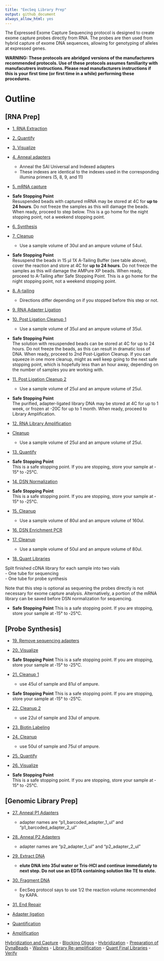 ```yaml
---
title: "EecSeq Library Prep"
output: github_document
always_allow_html: yes
---
```



The Expressed Exome Capture Sequencing protocol is designed to create exome capture probes directly from RNA.  The probes are then used from hybrid capture of exome DNA sequences, allowing for genotyping of alleles at expressed genes.

**WARNING: These protocols are abridged versions of the manufacturers recommended protocols.  Use of these protocols assumes familiarity with manufacutrers instructions.  Please read manufacturers instructions if this is your first time (or first time in a while) performing these procedures.**

# Outline

## [RNA Prep]
- [1. RNA Extraction](https://pinskylab.github.io/laboratory/protocols/rna_extraction_tri.nb.html)
- [2. Quantify](https://pinskylab.github.io/laboratory/protocols/Qubit-HS.nb.html)
- [3. Visualize](https://pinskylab.github.io/laboratory/protocols/bioanalyzer.nb.html)
- [4. Anneal adapters](https://pinskylab.github.io/laboratory/protocols/anneal.nb.html)  
  - Anneal the SAI Universal and Indexed adapters  
  - These indexes are identical to the indexes used in the corresponding illumina primers (5, 8, 9, and 11)
  
- [5. mRNA capture](https://pinskylab.github.io/laboratory/protocols/mrna-capture.nb.html)

- **Safe Stopping Point**  
Resuspended beads with captured mRNA may be stored at 4C for **up to 24 hours**. Do not freeze the samples as this will damage the beads. When ready, proceed to step below.  This is a go home for the night stopping point, not a weekend stopping point.

- [6. Synthesis](https://pinskylab.github.io/laboratory/protocols/synthesis_eecseq.nb.html)
- [7. Cleanup](https://pinskylab.github.io/laboratory/protocols/ampure.nb.html)  

  - Use a sample volume of 30ul and an ampure volume of 54ul.
  
- **Safe Stopping Point**  
Resuspend the beads in 15 μl 1X A-Tailing Buffer (see table above), cover the reaction and store at 4C for **up to 24 hours**. Do not freeze the samples as this will damage the AMPure XP beads. When ready, proceed to A-Tailing after Safe Stopping Point. This is a go home for the night stopping point, not a weekend stopping point.
  
- [8. A-tailing](https://pinskylab.github.io/laboratory/protocols/a-tailing.nb.html)  
  - Directions differ depending on if you stopped before this step or not.  
  
- [9. RNA Adapter Ligation](https://pinskylab.github.io/laboratory/protocols/rna_ligation_eecseq.nb.html)
- [10. Post Ligation Cleanup 1](https://pinskylab.github.io/laboratory/protocols/ampure.nb.html)
  

  - Use a sample volume of 35ul and an ampure volume of 35ul.  

- **Safe Stopping Point**  
The solution with resuspended beads can be stored at 4C for up to 24 hours. Do not freeze the beads, as this can result in dramatic loss of DNA. When ready, proceed to 2nd Post-Ligation Cleanup. If you can squeeze in one more cleanup, might as well keep going to the next safe stopping point, which is hopefully less than an hour away, depending on the number of samples you are working with. 

- [11. Post Ligation Cleanup 2](https://pinskylab.github.io/laboratory/protocols/ampure.nb.html) 
  

  - Use a sample volume of 25ul and an ampure volume of 25ul.  

- **Safe Stopping Point**  
The purified, adapter-ligated library DNA may be stored at 4C for up to 1 week, or frozen at -20C for up to 1 month. When ready, proceed to Library Amplification.  

- [12. RNA Library Amplification](https://pinskylab.github.io/laboratory/protocols/rna_amp_eecseq.nb.html)
- [Cleanup](https://pinskylab.github.io/laboratory/protocols/ampure.nb.html)  

  - Use a sample volume of 25ul and an ampure volume of 25ul.  

- [13. Quantify](https://pinskylab.github.io/laboratory/protocols/Qubit-HS.nb.html)  
- **Safe Stopping Point**  
This is a safe stopping point. If you are stopping, store your sample at ‐15° to ‐25°C.  
- [14. DSN Normalization](https://pinskylab.github.io/laboratory/protocols/dsn-norm.nb.html)  
- **Safe Stopping Point**  
This is a safe stopping point. If you are stopping, store your sample at ‐15° to ‐25°C.
- [15. Cleanup](https://pinskylab.github.io/laboratory/protocols/ampure.nb.html)  
  

  - Use a sample volume of 80ul and an ampure volume of 160ul.  

- [16. DSN Enrichment PCR](https://pinskylab.github.io/laboratory/protocols/dsn-pcr.nb.html)
- [17. Cleanup](https://pinskylab.github.io/laboratory/protocols/ampure.nb.html)    

  - Use a sample volume of 50ul and an ampure volume of 80ul.  

- [18. Quant Libraries](https://pinskylab.github.io/laboratory/protocols/Qubit-HS.nb.html)

Split finished cDNA library for each sample into two vials  
- One tube for sequencing  
- One tube for probe synthesis  

Note that this step is optional as sequening the probes directly is not necessary for exome capture analysis. Alternatively, a portion of the mRNA library can be saved before DSN normalization for sequencing.

- **Safe Stopping Point**
This is a safe stopping point. If you are stopping, store your sample at ‐15° to ‐25°C.

## [Probe Synthesis]
- [19. Remove sequencing adapters]((https://pinskylab.github.io/laboratory/protocols/remove-adapters_eecseq.nb.html))  
- [20. Visualize](https://pinskylab.github.io/laboratory/protocols/bioanalyzer.nb.html)  
- **Safe Stopping Point**
This is a safe stopping point. If you are stopping, store your sample at ‐15° to ‐25°C.  
- [21. Cleanup 1](https://pinskylab.github.io/laboratory/protocols/ampure.nb.html)  
  - use 45ul of sample and 81ul of ampure.  

- **Safe Stopping Point**
This is a safe stopping point. If you are stopping, store your sample at ‐15° to ‐25°C. 

- [22. Cleanup 2](https://pinskylab.github.io/laboratory/protocols/ampure.nb.html)  
  - use 22ul of sample and 33ul of ampure.  
  
- [23. Biotin Labeling](https://pinskylab.github.io/laboratory/protocols/biotin_eecseq.nb.html)
- [24. Cleanup](https://pinskylab.github.io/laboratory/protocols/ampure.nb.html)  
  - use 50ul of sample and 75ul of ampure.  

- [25. Quantify](https://pinskylab.github.io/laboratory/protocols/Qubit-HS.nb.html)  
- [26. Visualize](https://pinskylab.github.io/laboratory/protocols/bioanalyzer.nb.html)  
- **Safe Stopping Point**  
This is a safe stopping point. If you are stopping, store your sample at ‐15° to ‐25°C.

## [Genomic Library Prep]
- [27. Anneal P1 Adapters](https://pinskylab.github.io/laboratory/protocols/anneal.nb.html)  
    - adapter names are "p1_barcoded_adapter_1_ul" and "p1_barcoded_adapter_2_ul"
    
- [28. Anneal P2 Adapters](https://pinskylab.github.io/laboratory/protocols/anneal.nb.html)  
    - adapter names are "p2_adapter_1_ul" and "p2_adapter_2_ul"
    
- [29. Extract DNA](https://pinskylab.github.io/laboratory/protocols/dna_extraction_ali.nb.html)  
    - **elute DNA into 35ul water or Tris-HCl and continue immediately to next step.  Do not use an EDTA containing solution like TE to elute.**    

- [30. Fragment DNA](https://pinskylab.github.io/laboratory/protocols/kapa-hyper.nb.html)  

    - EecSeq protocol says to use 1/2 the reaction volume recommended by KAPA.
    
- [31. End Repair](https://pinskylab.github.io/laboratory/protocols/end-repair.nb.html)

- [Adapter ligation](#adapter-ligation)
- [Quantification](#quant-samples)
- [Amplification](#library-amplification)

[Hybridization and Capture](#hybridization-and-capture)
- [Blocking Oligos](#blocking-oligos)
- [Hybridization](#hybridization)
	- [Preparation of DynaBeads](#preparation-of-dynabeads)
	- [Washes](#washes)
- [Library Re-amplification](#library-re-amplification)
- [Quant Final Libraries](#quant-samples)
- [Verify](#verify)


